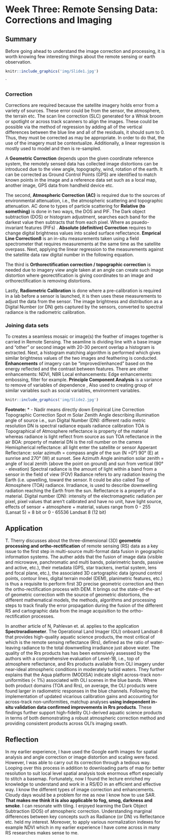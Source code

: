 # Week Three: Remote Sensing Data: Corrections and Imaging

## Summary 
Before going ahead to understand the image correction and processing, it is worth knowing few interesting things about the remote sensing or earth observation.

```r

knitr::include_graphics('img/Slide1.jpg')

```

`

### Correction

Corrections are required because the satellite imagery holds error from a variety of sources. These error could be from the sensor, the atmosphere, the terrain etc. The scan line correction (SLC) generated for a Whisk broom or spotlight or across track scanners to align the images. These could be possible via the method of regression by adding all of the vertical differences between the blue line and all of the residuals, it should sum to 0. Thus, they must be corrected as may be appropriate. In order to do that, the use of the imagery must be contextualize. Additionally, a linear regression is mostly used to model and then is re-sampled.

A **Geometric Correction** depends upon the given coordinate reference system, the remotely sensed data has collected image distortions can be introduced due to the view angle, topography, wind, rotation of the earth. It can be corrected as Ground Control Points (GPS) are identified to match known points in the image and a reference data set such as a local map, another image, GPS data from handheld device etc.

The second, **Atmospheric Correction (AC)** is required due to the sources of environmental attenuation, i.e., the atmospheric scattering and topographic attenuation. AC done to types of particle scattering for **Relative (to something)** is done in two ways, the DOS and PIF. The Dark object subtraction (DOS) or histogram adjustment, searches each band for the darkest value then subtracts that from each pixel. Where as psuedo-invariant features (PIFs) . **Absolute (definitive) Correction** requires to change digital brightness values into scaled surface reflectance. **Emprical Line Correction8** is an in-situ measurements taken using a field spectrometer that requires measurements at the same time as the satellite overpass. Next, applying the linear regression to the measurements against the satellite data raw digital number in the following equation.

The third is **Orthorectification correction / topographic correction** is needed due to imagery view angle taken at an angle can create such image distortion where georectification is giving coordinates to an image and orthorectification is removing distortions.

Lastly, **Radiometric Calibration** is done where a pre-calibration is required in a lab before a sensor is launched, it is then uses these measurements to adjust the data from the sensor. The image brightness and distribution as a Digital Number (or DN) gets captured by the sensors, converted to spectral radiance is the radiometric calibration.


### Joining data sets

To creates a seamless mosaic or image(s) the feather of images together is carried in Remote Sensing. The seamline is dividing line with a base image and "other" or second image with 20-30 percent overlap a histogram is extracted. Next, a histogram matching algorithm is performed which gives similar brightness values of the two images and feathering is conducted. **Enhancements** of imagery can be "improved/enhanced" based on the energy reflected and the contrast between features. There are other enhancements: NDVI, NBR Local enhancements: Edge enhancements: embossing, filter for example. **Principle Component Analysis** is a variance to remove of variables of dependence , Also used to creating group of similar variables such as social variables, environment variables.


```r

knitr::include_graphics('img/Slide2.jpg')

```


**Footnote:** \* - Nadir means directly down Empirical Line Correction Topographic Correction Spot m Solar Zenith Angle describing illumination angle of source i.e., sun Digital Number (DN): different radio metric resolution DN is spectral radiance equals radiance calibration TOA is Topographical of Atmosphere reflectance is property of the material whereas radiance is light reflect from source as sun TOA reflectance in the air BOA: property of material DN is the roll number on the camera Hemispherical reflectance: all light enter the satellite or sensor Apperant Reflectance: solar azimuth = compass angle of the sun (N =0°) 90° (E) at sunrise and 270° (W) at sunset. See Azimuth Angle animation solar zenith = angle of local zenith (above the point on ground) and sun from vertical (90° - elevation) Spectral radiance is the amount of light within a band from a sensor in the field of view (FOV) Radiance refers to any radiation leaving the Earth (i.e. upwelling, toward the sensor. It could be also called Top of Atmosphere (TOA) radiance. Irradiance, is used to describe downwelling radiation reaching the Earth from the sun. Reflectance is a property of a material. Digital number (DN): intensity of the electromagnetic radiation per pixel, pixel values that aren't calibrated and have no unit, have light source, effects of sensor + atmosphere + material, values range from 0 - 255 (Lansat 5) = 8 bit or 0 - 65536 Landsat 8 (12 bit)

## Application
T. Therry discusses about the three-dimensional (3D) **geometric processing and ortho-rectification** of remote sensing (RS) data as a key issue to the first step in multi-source multi-format data fusion in geographic information systems. The auther adds that the fusion of image data (visible and microwave, panchromatic and multi bands, polarimetric bands, passive and active, etc.), their metadata (GPS, star trackers, inertial system, lens and focal plane, etc.), the associated 3D cartographic data (ground control points, contour lines, digital terrain model (DEM), planimetric features, etc.) is thus a requisite to perform first 3D precise geometric correction and then the ortho-rectification process with DEM. It brings out the state-of-the-art of geometric correction with the source of geometric distortions, the different mathematical models, the methods, algorithms and processing steps to track finally the error propagation during the fusion of the different RS and cartographic data from the image acquisition to the ortho-rectification processes.
 
In another article of N, Pahlevan et. al. applies to the application **Spectroradiometer**. The Operational Land Imager (OLI) onboard Landsat-8 that provides high-quality aquatic science products, the most critical of which is the remote sensing reflectance (Rrs), defined as the ratio of water-leaving radiance to the total downwelling irradiance just above water. The quality of the Rrs products has has been extensively assessed by the authors with a comprehensive evaluation of Level-1B, i.e., top of atmosphere reflectance, and Rrs products available from OLI imagery under near-ideal atmospheric conditions in moderately turbid waters.
They further explains that the Aqua platform (MODISA) indicate slight across-track non-uniformities (< 1%) associated with OLI scenes in the blue bands. Where both product domains (TOA and Rrs), on average, the OLI products were found larger in radiometric responses in the blue channels. Following the implementation of updated vicarious calibration gains and accounting for across-track non-uniformities, matchup analyses **using independent in-situ validation data confirmed improvements in Rrs products**. These findings further support high-fidelity OLI-derived aquatic science products in terms of both demonstrating a robust atmospheric correction method and providing consistent products across OLI's imaging swath.

## Reflection
In my earlier experience, I have used the Google earth images for spatial analysis and angle correction or image distortion and scaling were faced. However, I was able to carry out its correction through a tedious way. Looping over this process in addition to downloading parts of map for better resolution to suit local level spatial analysis took enormous effort especially to stitch a basemap. Fortunately, now I found the lecture enriched my knowledge to understand and work in a RS/EO in an efficient and effective way. I know the different types of image correction and enhancements. Cloudy days would be a problem for me as now I know how to use SAR. **That makes me think it is also applicable to fog, smog, darkness and smoke**. I can resonate with tiling. I enjoyed learning the Dark Object Subtraction (DOS) of atmospheric correction. Understanding marginal differences between key concepts such as Radiance (or DN) vs Reflectance etc. held my interest. Moreover, to apply various normalization indexes for example NDVI which in my earlier experience I have come across in many RS researches makes sense to me.   
